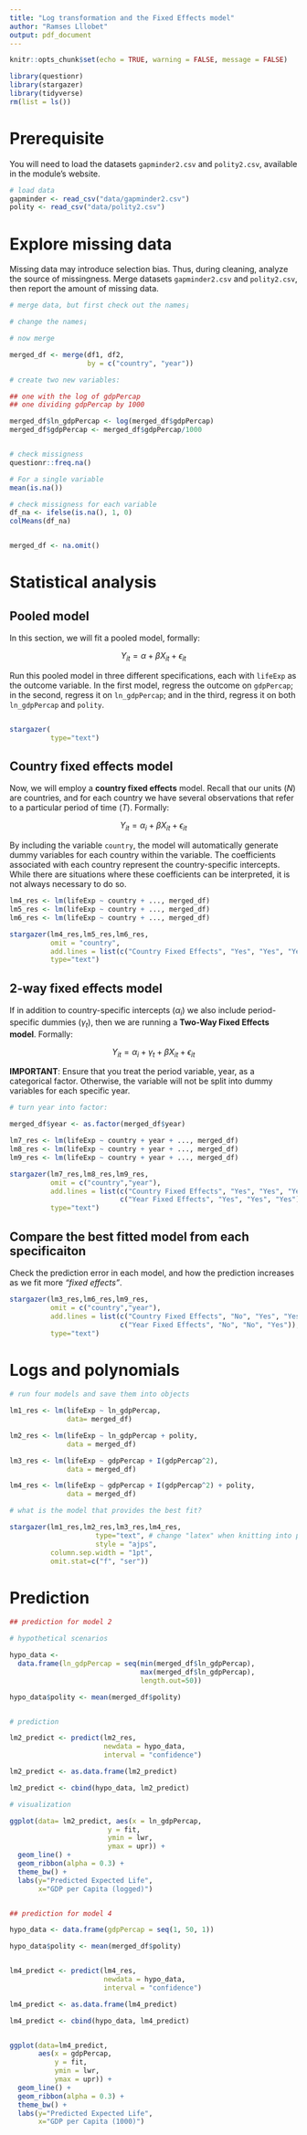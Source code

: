 ```yaml
---
title: "Log transformation and the Fixed Effects model"
author: "Ramses Lllobet"
output: pdf_document
---
```


```r
knitr::opts_chunk$set(echo = TRUE, warning = FALSE, message = FALSE)

library(questionr)
library(stargazer)
library(tidyverse)
rm(list = ls())
```



# Prerequisite

You will need to load the datasets `gapminder2.csv` and `polity2.csv`, available in the module's website.


```r

# load data
gapminder <- read_csv("data/gapminder2.csv")
polity <- read_csv("data/polity2.csv")
```


# Explore missing data

Missing data may introduce selection bias. Thus, during cleaning, analyze the source of missingness. Merge datasets `gapminder2.csv` and `polity2.csv`, then report the amount of missing data.


```r

# merge data, but first check out the names¡

# change the names¡

# now merge

merged_df <- merge(df1, df2,
                   by = c("country", "year"))

# create two new variables:

## one with the log of gdpPercap
## one dividing gdpPercap by 1000

merged_df$ln_gdpPercap <- log(merged_df$gdpPercap)
merged_df$gdpPercap <- merged_df$gdpPercap/1000


# check missigness
questionr::freq.na()

# For a single variable
mean(is.na())

# check missigness for each variable
df_na <- ifelse(is.na(), 1, 0)
colMeans(df_na)


merged_df <- na.omit()
```




# Statistical analysis


## Pooled model


In this section, we will fit a pooled model, formally:

$$
Y_{it} = \alpha + \beta X_{it} + \epsilon_{it} 
$$

Run this pooled model in three different specifications, each with `lifeExp` as the outcome variable. In the first model, regress the outcome on `gdpPercap`; in the second, regress it on `ln_gdpPercap`; and in the third, regress it on both `ln_gdpPercap` and `polity`.

```r


```


```r
stargazer(
          type="text")

```





## Country fixed effects model

Now, we will employ a **country fixed effects** model. Recall that our units ($N$) are countries, and for each country we have several observations that refer to a particular period of time ($T$). Formally:

$$
Y_{it} = \alpha_i + \beta X_{it} + \epsilon_{it} 
$$


By including the variable `country`, the model will automatically generate dummy variables for each country within the variable. The coefficients associated with each country represent the country-specific intercepts. While there are situations where these coefficients can be interpreted, it is not always necessary to do so.


```r
lm4_res <- lm(lifeExp ~ country + ..., merged_df)
lm5_res <- lm(lifeExp ~ country + ..., merged_df)
lm6_res <- lm(lifeExp ~ country + ..., merged_df)
```


```r
stargazer(lm4_res,lm5_res,lm6_res,
          omit = "country",
          add.lines = list(c("Country Fixed Effects", "Yes", "Yes", "Yes")), 
          type="text")

```




## 2-way fixed effects model

If in addition to country-specific intercepts ($\alpha_i$) we also include period-specific dummies ($\gamma_{t}$), then we are running a **Two-Way Fixed Effects model**. Formally:


$$
Y_{it} = \alpha_{i}  +\gamma_{t} + \beta X_{it} + \epsilon_{it} 
$$


**IMPORTANT**: Ensure that you treat the period variable, year, as a categorical factor. Otherwise, the variable will not be split into dummy variables for each specific year.


```r
# turn year into factor:

merged_df$year <- as.factor(merged_df$year)

lm7_res <- lm(lifeExp ~ country + year + ..., merged_df)
lm8_res <- lm(lifeExp ~ country + year + ..., merged_df) 
lm9_res <- lm(lifeExp ~ country + year + ..., merged_df)
```


```r
stargazer(lm7_res,lm8_res,lm9_res,
          omit = c("country","year"),
          add.lines = list(c("Country Fixed Effects", "Yes", "Yes", "Yes"),
                           c("Year Fixed Effects", "Yes", "Yes", "Yes")), 
          type="text")

```



## Compare the best fitted model from each specificaiton

Check the prediction error in each model, and how the prediction increases as we fit more *"fixed effects"*.

```r

stargazer(lm3_res,lm6_res,lm9_res,
          omit = c("country","year"),
          add.lines = list(c("Country Fixed Effects", "No", "Yes", "Yes"),
                           c("Year Fixed Effects", "No", "No", "Yes")), 
          type="text")

```


# Logs and polynomials


```r

# run four models and save them into objects

lm1_res <- lm(lifeExp ~ ln_gdpPercap, 
              data= merged_df)

lm2_res <- lm(lifeExp ~ ln_gdpPercap + polity, 
              data = merged_df) 

lm3_res <- lm(lifeExp ~ gdpPercap + I(gdpPercap^2), 
              data = merged_df) 

lm4_res <- lm(lifeExp ~ gdpPercap + I(gdpPercap^2) + polity, 
              data = merged_df) 

# what is the model that provides the best fit?

stargazer(lm1_res,lm2_res,lm3_res,lm4_res,
                     type="text", # change "latex" when knitting into pdf
                     style = "ajps",
          column.sep.width = "1pt",
          omit.stat=c("f", "ser"))

```




# Prediction

```r

## prediction for model 2

# hypothetical scenarios

hypo_data <- 
  data.frame(ln_gdpPercap = seq(min(merged_df$ln_gdpPercap),
                                max(merged_df$ln_gdpPercap),
                                length.out=50))

hypo_data$polity <- mean(merged_df$polity)


# prediction

lm2_predict <- predict(lm2_res, 
                       newdata = hypo_data, 
                       interval = "confidence")

lm2_predict <- as.data.frame(lm2_predict)

lm2_predict <- cbind(hypo_data, lm2_predict)

# visualization

ggplot(data= lm2_predict, aes(x = ln_gdpPercap, 
                        y = fit, 
                        ymin = lwr, 
                        ymax = upr)) +
  geom_line() +
  geom_ribbon(alpha = 0.3) +
  theme_bw() +
  labs(y="Predicted Expected Life",
       x="GDP per Capita (logged)")


## prediction for model 4

hypo_data <- data.frame(gdpPercap = seq(1, 50, 1))

hypo_data$polity <- mean(merged_df$polity)


lm4_predict <- predict(lm4_res, 
                       newdata = hypo_data, 
                       interval = "confidence")

lm4_predict <- as.data.frame(lm4_predict)

lm4_predict <- cbind(hypo_data, lm4_predict)


ggplot(data=lm4_predict,
       aes(x = gdpPercap,
           y = fit,
           ymin = lwr,
           ymax = upr)) +
  geom_line() +
  geom_ribbon(alpha = 0.3) +
  theme_bw() +
  labs(y="Predicted Expected Life",
       x="GDP per Capita (1000)")




```

